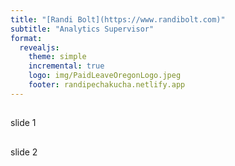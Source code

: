 ```yaml
---
title: "[Randi Bolt](https://www.randibolt.com)"
subtitle: "Analytics Supervisor"
format:
  revealjs:
    theme: simple
    incremental: true 
    logo: img/PaidLeaveOregonLogo.jpeg
    footer: randipechakucha.netlify.app
---
```


## {autoslide=20000}

slide 1

## {autoslide=20000}

slide 2

##

##

##

##

##

##

##

##